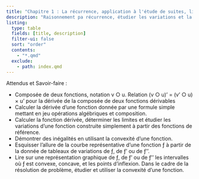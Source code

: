 ```yaml
---
title: "Chapitre 1 : La récurrence, application à l'étude de suites, limite d'une suite."
description: "Raisonnement pa récurrence, étudier les variations et la limite d'une suite"
listing:
  type: table
  fields: [title, description]
  filter-ui: false
  sort: "order"
  contents:
    - "*.qmd" 
  exclude:
    - path: index.qmd
---
```






::: {.bloc .rem}
<span class="bloc-titre">Attendus et Savoir-faire :</span>  

-  Composée de deux fonctions, notation v ○ u. Relation (v ○ u)’ = (v’ ○ u) × u’ pour la
dérivée de la composée de deux fonctions dérivables
- Calculer la dérivée d’une fonction donnée par une formule simple mettant en jeu
opérations algébriques et composition.
-  Calculer la fonction dérivée, déterminer les limites et étudier les variations d'une
fonction construite simplement à partir des fonctions de référence.
-  Démontrer des inégalités en utilisant la convexité d’une fonction.
-  Esquisser l’allure de la courbe représentative d’une fonction ƒ à partir de la donnée
de tableaux de variations de ƒ, de ƒ’ ou de ƒ’’.
-  Lire sur une représentation graphique de ƒ, de ƒ’ ou de ƒ’’ les intervalles où ƒ est
convexe, concave, et les points d’inflexion. Dans le cadre de la résolution de
problème, étudier et utiliser la convexité d’une fonction.
:::


